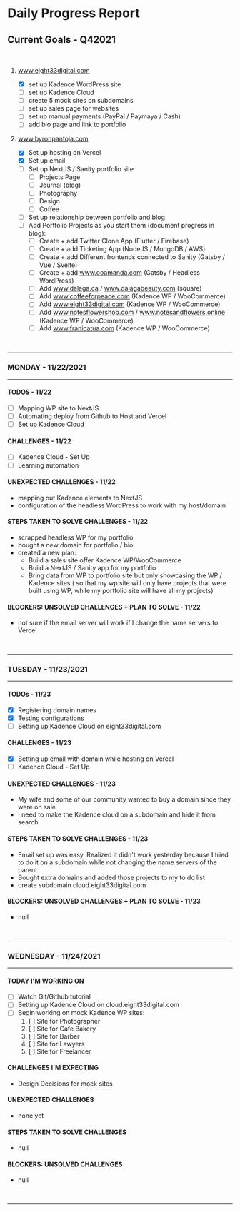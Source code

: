 # Daily Progress Report

## Current Goals - Q42021

&nbsp;

1. www.eight33digital.com

   - [x] set up Kadence WordPress site
   - [ ] set up Kadence Cloud
   - [ ] create 5 mock sites on subdomains
   - [ ] set up sales page for websites
   - [ ] set up manual payments (PayPal / Paymaya / Cash)
   - [ ] add bio page and link to portfolio

2. www.byronpantoja.com
   - [x] Set up hosting on Vercel
   - [x] Set up email
   - [ ] Set up NextJS / Sanity portfolio site
     - [ ] Projects Page
     - [ ] Journal (blog)
     - [ ] Photography
     - [ ] Design
     - [ ] Coffee
   - [ ] Set up relationship between portfolio and blog
   - [ ] Add Portfolio Projects as you start them (document progress in blog):
     - [ ] Create + add Twitter Clone App (Flutter / Firebase)
     - [ ] Create + add Ticketing App (NodeJS / MongoDB / AWS)
     - [ ] Create + add Different frontends connected to Sanity (Gatsby / Vue / Svelte)
     - [ ] Create + add www.ooamanda.com (Gatsby / Headless WordPress)
     - [ ] Add www.dalaga.ca / www.dalagabeauty.com (square)
     - [ ] Add www.coffeeforpeace.com (Kadence WP / WooCommerce)
     - [ ] Add www.eight33digital.com (Kadence WP / WooCommerce)
     - [ ] Add www.notesflowershop.com / www.notesandflowers.online (Kadence WP / WooCommerce)
     - [ ] Add www.franicatua.com (Kadence WP / WooCommerce)

&nbsp;

---

### MONDAY - 11/22/2021

---

#### TODOS - 11/22

- [ ] Mapping WP site to NextJS
- [ ] Automating deploy from Github to Host and Vercel
- [ ] Set up Kadence Cloud

#### CHALLENGES - 11/22

- [ ] Kadence Cloud - Set Up
- [ ] Learning automation

#### UNEXPECTED CHALLENGES - 11/22

- mapping out Kadence elements to NextJS
- configuration of the headless WordPress to work with my host/domain

#### STEPS TAKEN TO SOLVE CHALLENGES - 11/22

- scrapped headless WP for my portfolio
- bought a new domain for portfolio / bio
- created a new plan:
  - Build a sales site offer Kadence WP/WooCommerce
  - Build a NextJS / Sanity app for my portfolio
  - Bring data from WP to portfolio site but only showcasing the WP / Kadence sites ( so that my wp site will only have projects that were built using WP, while my portfolio site will have all my projects)

#### BLOCKERS: UNSOLVED CHALLENGES + PLAN TO SOLVE - 11/22

- not sure if the email server will work if I change the name servers to Vercel

&nbsp;

---

### TUESDAY - 11/23/2021

---

#### TODOs - 11/23

- [x] Registering domain names
- [x] Testing configurations
- [ ] Setting up Kadence Cloud on eight33digital.com

#### CHALLENGES - 11/23

- [x] Setting up email with domain while hosting on Vercel
- [ ] Kadence Cloud - Set Up

#### UNEXPECTED CHALLENGES - 11/23

- My wife and some of our community wanted to buy a domain since they were on sale
- I need to make the Kadence cloud on a subdomain and hide it from search

#### STEPS TAKEN TO SOLVE CHALLENGES - 11/23

- Email set up was easy. Realized it didn't work yesterday because I tried to do it on a subdomain while not changing the name servers of the parent
- Bought extra domains and added those projects to my to do list
- create subdomain cloud.eight33digital.com

#### BLOCKERS: UNSOLVED CHALLENGES + PLAN TO SOLVE - 11/23

- null

&nbsp;

---

### WEDNESDAY - 11/24/2021

---

#### TODAY I'M WORKING ON

- [ ] Watch Git/Github tutorial
- [ ] Setting up Kadence Cloud on cloud.eight33digital.com
- [ ] Begin working on mock Kadence WP sites:
  1. [ ] Site for Photographer
  2. [ ] Site for Cafe Bakery
  3. [ ] Site for Barber
  4. [ ] Site for Lawyers
  5. [ ] Site for Freelancer

#### CHALLENGES I'M EXPECTING

- Design Decisions for mock sites

#### UNEXPECTED CHALLENGES

- none yet

#### STEPS TAKEN TO SOLVE CHALLENGES

- null

#### BLOCKERS: UNSOLVED CHALLENGES

- null

&nbsp;

---

